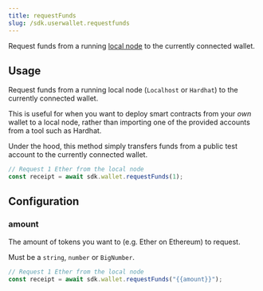 ```yaml
---
title: requestFunds
slug: /sdk.userwallet.requestfunds
---
```


Request funds from a running [local node](/typescript/sdk.thirdwebsdk#local-nodes) to the currently connected wallet.

## Usage

Request funds from a running local node (`Localhost` or `Hardhat`) to the currently connected wallet.

This is useful for when you want to deploy smart contracts from your _own_ wallet to a local node, rather than importing one of the provided accounts from a tool such as Hardhat.

Under the hood, this method simply transfers funds from a public test account to the currently connected wallet.

```javascript
// Request 1 Ether from the local node
const receipt = await sdk.wallet.requestFunds(1);
```

## Configuration

### amount

The amount of tokens you want to (e.g. Ether on Ethereum) to request.

Must be a `string`, `number` or `BigNumber`.

```javascript
// Request 1 Ether from the local node
const receipt = await sdk.wallet.requestFunds("{{amount}}");
```
